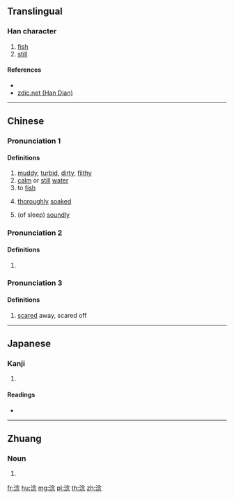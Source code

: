 {{character info/new}}
==Translingual==

===Han character===
{{Han char|rn=85|rad=水|as=08|sn=11|four=38132|canj=EOIP|ids=⿰氵念}}

# [[fish]]
# [[still]]

====References====
* {{Han ref|kx=0631.170|dkj=17685|dj=1034.060|hdz=31655.040|uh=6DF0|ud=28144|bh=D5F9|bd=54777}}
* [http://www.zdic.net/z/1d/js/6DF0.htm zdic.net (Han Dian)]

----

==Chinese==
{{zh-forms}}

===Pronunciation 1===
{{zh-pron
|m=niǎn
|c=naam5
|mc=3
|oc=1
|cat=a,n,v,adv
}}

====Definitions====
{{zh-hanzi}}

# [[muddy]], [[turbid]], [[dirty]], [[filthy]]
# [[calm]] or [[still]] [[water]]
# to [[fish]]
# {{lb|yue|Cantonese}} [[thoroughly]] [[soak]]ed
# {{lb|yue|Cantonese}} (of sleep) [[soundly]]

===Pronunciation 2===
{{zh-pron
|m=niǎn
|c=nim5
|mc=2
|oc=2
|cat=
}}

====Definitions====
{{zh-hanzi}}

# {{rfdef|zh}}

===Pronunciation 3===
{{zh-pron
|m=shěn
|c=sam2
|mc=1
|cat=v
}}

====Definitions====
{{zh-hanzi}}

# [[scared]] away, scared off

----

==Japanese==

===Kanji===
{{ja-kanji|grade=|rs=水08}}

# {{defn|lang=ja|sort=水08}}

====Readings====
* {{ja-readings|on=[[でん]] (den), [[だん]] (dan), [[ねん]] (nen), [[あん]] (an), [[おん]] (on)|kun=[[にごる]] (nigoru)}}

----

==Zhuang==

===Noun===
{{za-head|noun}}

# {{za-sawndip form of|raemx}}

[[fr:淰]]
[[hu:淰]]
[[mg:淰]]
[[pl:淰]]
[[th:淰]]
[[zh:淰]]